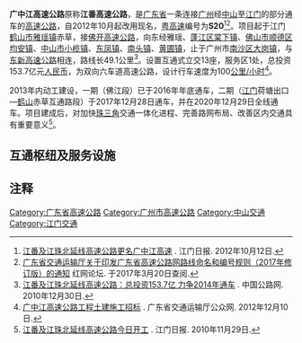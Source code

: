 {{GD Future infrastructure}}
{{中国高速公路信息框
| 编号 = S20
| 省名 = Guangdong
| 名称 = 广州－中山－江门高速公路
| 地圖 = 
| 路線簡稱 = 广中江
| 最近通車日期 = 2020年12月29日<ref>[http://news.163.com/17/1229/05/D6Q5G9U000018AOP.html 广中江高速二期正式通车] 网易新闻 于2018年1月19日查阅</ref>
| 规划总里程 = 49.1
| 起點 = [[广州市|广州市]][[南沙区_(广州市)|南沙区]][[大岗镇|大岗镇]]
| 終點 = [[江门市|江门市]][[鹤山市|鹤山市]][[雅瑶镇|雅瑶镇]]
| 出口處數 = 10
| 服务区数 = 1
| 停车区数 = 0
}}
'''广中江高速公路'''原称'''江番高速公路'''，是[[广东省|广东省]]一条连接[[广州|广州]]经[[中山市|中山]]至[[江门|江门]]的部分通车的[[高速公路|高速公路]]，自2012年10月起改用现名，[[粤高速|粤高速]]编号为'''S20'''<ref>[http://e.jmrb.com/m/2012/10/12/01/m_324517.shtml 江番及江珠北延线高速公路更名广中江高速] {{webarchive|url=https://web.archive.org/web/20130617191529/http://e.jmrb.com/m/2012/10/12/01/m_324517.shtml |date=2013-06-17 }}. 江门日报. 2012年10月12日.</ref><ref>
[http://bbs.rednet.cn/forum.php?mod=viewthread&tid=46697857&page=1  广东省交通运输厅关于印发广东省高速公路网路线命名和编号规则（2017年修订版）的通知] {{Wayback|url=http://bbs.rednet.cn/forum.php?mod=viewthread&tid=46697857&page=1 |date=20180122001046 }} 红网论坛. 于2017年3月20日查阅.
</ref>。项目起于江门[[鹤山市|鹤山市]][[雅瑶镇|雅瑶镇]]赤草，接[[佛开高速公路|佛开高速公路]]，向东经雅瑶、[[蓬江区|蓬江区]][[棠下镇|棠下镇]]、[[佛山市|佛山市]][[顺德区|顺德区]][[均安镇|均安镇]]、[[中山市|中山市]][[小榄镇|小榄镇]]、[[东凤镇_(中山市)|东凤镇]]、[[南头镇|南头镇]]、[[黄圃镇_(中山市)|黄圃镇]]，止于广州市[[南沙区_(广州市)|南沙区]][[大岗镇_(广州市)|大岗镇]]，与[[东新高速公路|东新高速公路]]相连，路线长49.1公里<ref>[http://www.chinahighway.com/news/2010/467094.php 江番及江珠北延线高速公路：总投资153.7亿 力争2014年通车] {{Wayback|url=http://www.chinahighway.com/news/2010/467094.php |date=20121221103658 }}. 中国公路网. 2010年12月30日.</ref>。设置互通式立交13座，服务区1处，总投资153.7亿元[[人民币|人民币]]，为双向六车道高速公路，设计行车速度为100[[公里/小时|公里/小时]]<ref>[http://www.gdcd.gov.cn/gkzb/20121207222327553_1.shtml 广中江高速公路工程土建施工招标] {{Wayback|url=http://www.gdcd.gov.cn/gkzb/20121207222327553_1.shtml |date=20130325194350 }}. 广东省交通运输厅公众网. 2012年12月10日.</ref>。

2013年内动工建设，一期（佛江段）已于2016年年底通车，二期（[[江门|江门]]荷塘出口—[[鹤山|鹤山]]赤草互通路段）于2017年12月28日通车，并在2020年12月29日全线通车。项目建成后，对加快[[珠三角|珠三角]]交通一体化进程、完善路网布局、改善区内交通具有重要意义<ref>[http://e.jmrb.com/m/2012/10/12/01/m_324517.shtml 江番及江珠北延线高速公路今日开工] {{webarchive|url=https://web.archive.org/web/20130617191529/http://e.jmrb.com/m/2012/10/12/01/m_324517.shtml |date=2013-06-17 }}. 江门日报. 2010年11月29日.</ref>。

==互通枢纽及服务设施==
{{Start expwy exit box|place=1}}
{{Expwy exit item|place=[[广州市|广州市]]<br>[[南沙区_(广州市)|南沙区]]|place rows=2|type=T|name=放马|dist start=|road connection=N72乡道，龙津路|state=}}
{{Expwy exit item|type=E|name=放马|dist start=|highway connection={{China Expwy Name|S39|[[东新高速公路|东新高速公路]]|P=Guangdong}}|state=}}
{{Expwy exit item|place=[[中山市|中山市]]|place rows=4|type=E|name=黄圃|dist start=|road connection=圃灵路|state=}}
{{Expwy exit item|type=H|name=南头北|dist start=|highway connection={{China Expwy Name|S43|[[广珠西线高速公路|广珠西线高速公路]]|P=Guangdong}}|state=}}
{{Expwy exit item|type=E|name=东凤|dist start=|road connection=工业大道<br>升辉北路|state=}}
{{Expwy exit item|type=E|name=小榄北|dist start=|road connection=潮源北路<br>环镇北路|state=}}
{{Expwy exit item|place=[[佛山市|佛山市]]<br />[[顺德区|顺德区]]|place rows=2|type=H|name=天连|index=20|dist start=|highway connection={{China Expwy Name|S47|[[佛江高速公路|佛江高速公路]]|P=Guangdong}}}}
{{Expwy exit item|type=E|name=均安|index=23|dist start=|road connection={{中国省道名|268|P=广东|百安南路}}}}
{{Expwy exit item|place=[[江门市|江门市]]<br />[[蓬江區|蓬江區]]|place rows=5|type=E|name=荷塘|index=29|dist start=|road connection='''Y113'''中兴一路}}
{{Expwy exit item|index=31|type=E|name=石山|dist start=|road connection=滨江大道}}
{{Expwy exit item|index=36|type=E|name=沙富|dist start=|road connection=江门大道}}
{{Expwy exit item|type=S|name=棠下服务区|dist start=|state=U}}
{{Expwy exit item|index=42|type=H|name=狮子里|dist start=|highway connection={{China Expwy Name|G94|[[江肇高速公路|江肇高速公路]]}}}}
{{Expwy exit item|place=[[江门市|江门市]]<br />[[鹤山市|鹤山市]]|place rows=2|index=46|type=E|name=南靖|dist start=|road connection=Y901乡道|comment=西行}}
{{Expwy exit item|type=H|index=47|name=赤草|dist start=|highway connection={{China Expwy Name|G15|[[佛开高速公路|佛开高速公路]]}}}}
{{End expwy exit box|place=1}}

==注释==
{{reflist}}

{{广州主要道路}}
{{广东省高速公路}}

[[Category:广东省高速公路|Category:广东省高速公路]]
[[Category:广州市高速公路|Category:广州市高速公路]]
[[Category:中山交通|Category:中山交通]]
[[Category:江门交通|Category:江门交通]]